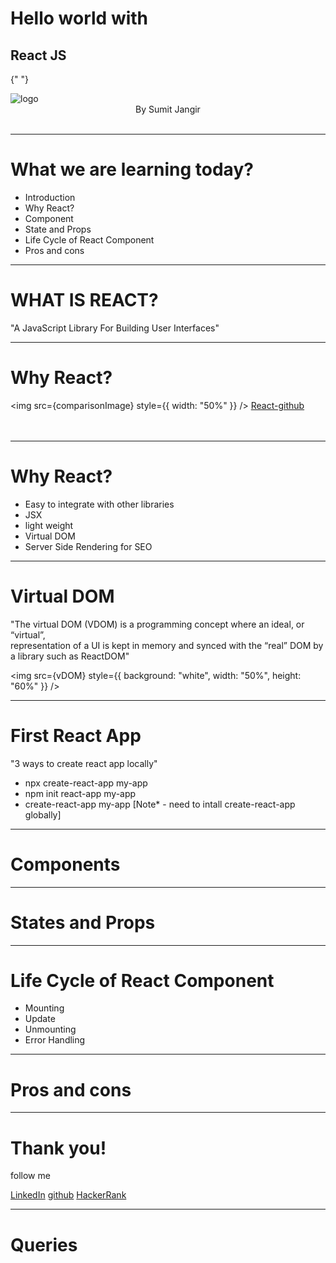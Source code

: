 

# Hello world with

## React JS

{" "}

<img src={logo} className="App-logo" alt="logo" />

<Footer>
  <center>By Sumit Jangir</center>
  <br />
</Footer>

---

# What we are learning today?

- Introduction
- Why React?
- Component
- State and Props
- Life Cycle of React Component
- Pros and cons

---

# WHAT IS REACT?

"A JavaScript Library For Building User Interfaces"

---

# Why React?

<img src={comparisonImage} style={{ width: "50%" }} />
<a href="https://github.com/facebook/react">React-github</a>
<br />
<br />
<br />

---

# Why React?

<Steps>

- Easy to integrate with other libraries
- JSX
- light weight
- Virtual DOM
- Server Side Rendering for SEO

</Steps>

---

# Virtual DOM

"The virtual DOM (VDOM) is a programming concept where an ideal, or “virtual”, <br/>representation of a UI is kept in memory and synced with the “real” DOM by a library such as ReactDOM"

<img src={vDOM} style={{ background: "white", width: "50%", height: "60%" }} />

---

# First React App

"3 ways to create react app locally"

- npx create-react-app my-app
- npm init react-app my-app
- create-react-app my-app [Note* - need to intall create-react-app globally]

---

# Components

---

# States and Props

---

# Life Cycle of React Component

- Mounting
- Update
- Unmounting
- Error Handling

---

# Pros and cons

---

# Thank you!

follow me

<a href="https://www.linkedin.com/in/jangirsumit/">LinkedIn</a>
<a href="https://github.com/JangirSumit">github</a>
<a href="https://www.hackerrank.com/SumitJangir">HackerRank</a>

---

# Queries
